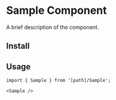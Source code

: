 
# Sample Component

A brief description of the component.

<ComponentPreview>
  <Sample />
</ComponentPreview>

## Install

<FileCode path="components/foundations/Sample" />

## Usage

```tsx copy
import { Sample } from '[path]/Sample';
```

```tsx copy
<Sample />
```
